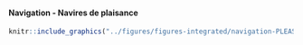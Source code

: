 #### Navigation - Navires de plaisance {-}


<!-- -------------------------------------------------- -->

```r
knitr::include_graphics("../figures/figures-integrated/navigation-PLEASURE.VESSELS.png")
```

<br>
